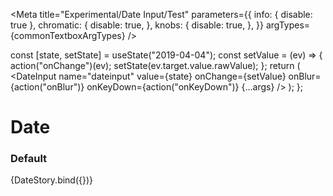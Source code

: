 

<Meta
  title="Experimental/Date Input/Test"
  parameters={{
    info: { disable: true },
    chromatic: {
      disable: true,
    },
    knobs: {
      disable: true,
    },
  }}
  argTypes={commonTextboxArgTypes}
/>

  const [state, setState] = useState("2019-04-04");
  const setValue = (ev) => {
    action("onChange")(ev);
    setState(ev.target.value.rawValue);
  };
  return (
    <DateInput
      name="dateinput"
      value={state}
      onChange={setValue}
      onBlur={action("onBlur")}
      onKeyDown={action("onKeyDown")}
      {...args}
    />
  );
};

# Date

### Default

<Preview>
  <Story
    name="default"
    args={{
      minDate: "",
      maxDate: "",
      allowEmptyValue: false,
      mt: 0,
      ...getCommonTextboxArgs()
    }}
  >
    {DateStory.bind({})}
  </Story>
</Preview>
